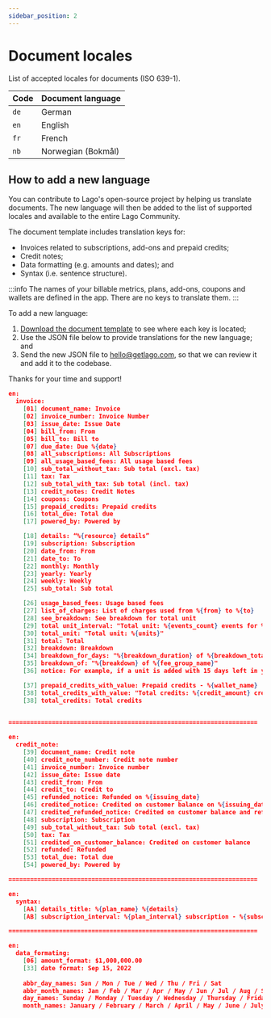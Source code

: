 ```yaml
---
sidebar_position: 2
---
```


# Document locales

List of accepted locales for documents (ISO 639-1).

| Code | Document language |
|--|--|
| `de` | German |
| `en` | English |
| `fr` | French |
| `nb` | Norwegian (Bokmål) |

## How to add a new language

You can contribute to Lago's open-source project by helping us translate documents. The new language will then be added to the list of supported locales and available to the entire Lago Community.

The document template includes translation keys for:
- Invoices related to subscriptions, add-ons and prepaid credits;
- Credit notes;
- Data formatting (e.g. amounts and dates); and
- Syntax (i.e. sentence structure).

:::info
The names of your billable metrics, plans, add-ons, coupons and wallets are defined in the app. There are no keys to translate them.
:::

To add a new language:
1. [Download the document template](../../../static/files/doc-template.pdf) to see where each key is located;
2. Use the JSON file below to provide translations for the new language; and
3. Send the new JSON file to [hello@getlago.com](mailto:hello@getlago.com), so that we can review it and add it to the codebase.

Thanks for your time and support!

```json
en:
  invoice:
    [01] document_name: Invoice
    [02] invoice_number: Invoice Number
    [03] issue_date: Issue Date
    [04] bill_from: From
    [05] bill_to: Bill to
    [07] due_date: Due %{date}
    [08] all_subscriptions: All Subscriptions    
    [09] all_usage_based_fees: All usage based fees
    [10] sub_total_without_tax: Sub total (excl. tax)
    [11] tax: Tax
    [12] sub_total_with_tax: Sub total (incl. tax)
    [13] credit_notes: Credit Notes
    [14] coupons: Coupons
    [15] prepaid_credits: Prepaid credits
    [16] total_due: Total due
    [17] powered_by: Powered by

    [18] details: “%{resource} details”
    [19] subscription: Subscription
    [20] date_from: From
    [21] date_to: To
    [22] monthly: Monthly
    [23] yearly: Yearly
    [24] weekly: Weekly
    [25] sub_total: Sub total

    [26] usage_based_fees: Usage based fees
    [27] list_of_charges: List of charges used from %{from} to %{to}
    [28] see_breakdown: See breakdown for total unit
    [29] total unit_interval: "Total unit: %{events_count} events for %{units}"
    [30] total_unit: "Total unit: %{units}"
    [31] total: Total
    [32] breakdown: Breakdown
    [34] breakdown_for_days: "%{breakdown_duration} of %{breakdown_total_duration} days"
    [35] breakdown_of: "%{breakdown} of %{fee_group_name}"
    [36] notice: For example, if a unit is added with 15 days left in your monthly plan, we multiply the price by 15/31 (days remaining divided by the total number of days in your plan) to calculate the prorated price. Same logic when removing a unit used during 10 days, we multiply the price by 10/31.

    [37] prepaid_credits_with_value: Prepaid credits - %{wallet_name}
    [38] total_credits_with_value: "Total credits: %{credit_amount} credits"
    [38] total_credits: Total credits
    

=====================================================================

en:
  credit_note:
    [39] document_name: Credit note
    [40] credit_note_number: Credit note number
    [41] invoice_number: Invoice number
    [42] issue_date: Issue date
    [43] credit_from: From
    [44] credit_to: Credit to
    [45] refunded_notice: Refunded on %{issuing_date}
    [46] credited_notice: Credited on customer balance on %{issuing_date}
    [47] credited_refunded_notice: Credited on customer balance and refunded on %{issuing_date}
    [48] subscription: Subscription
    [49] sub_total_without_tax: Sub total (excl. tax)
    [50] tax: Tax
    [51] credited_on_customer_balance: Credited on customer balance
    [52] refunded: Refunded
    [53] total_due: Total due
    [54] powered_by: Powered by

=====================================================================

en:
  syntax:
    [AA] details_title: %{plan_name} %{details}
    [AB] subscription_interval: %{plan_interval} subscription - %{subscription_name}

=====================================================================

en:
  data_formating:
    [06] amount_format: $1,000,000.00
    [33] date format: Sep 15, 2022
    
    abbr_day_names: Sun / Mon / Tue / Wed / Thu / Fri / Sat
    abbr_month_names: Jan / Feb / Mar / Apr / May / Jun / Jul / Aug / Sep / Oct / Nov / Dec
    day_names: Sunday / Monday / Tuesday / Wednesday / Thursday / Friday / Saturday
    month_names: January / February / March / April / May / June / July / August / September / October / November / December
```